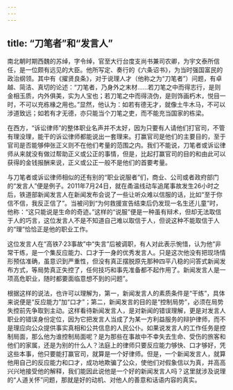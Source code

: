 ```yaml
---
---
---
```

title: “刀笔者”和“发言人”
---





南北朝时期西魏的苏绰，字令绰，官至大行台度支尚书兼司农卿，为宇文泰所信任，是一位颇有远见的大臣。他所写定、奏行的《六条诏书》，为当时强国富民的政治纲领。其中有《擢贤良条》，对于说理人才（他称之为“刀笔者”）问题，有卓越、简洁、真切的论述：“刀笔者，乃身外之末材……若刀笔之中而得志行，是则金相玉质，内外俱美，实为人宝也；若刀笔之中而得浇伪，是则饰画朽木，悦目一时，不可以充栋椽之用也。”显然，他认为：如若有德无才，就像土牛木马，不可以涉道致远；如若有才无德，亦只能当个刀笔之吏，而不能充当国家的栋梁。

在西方，“诉讼律师”的整体职业名声并不太好，因为只要有人请他们打官司，不管有理没理，能干的诉讼律师都能说出一套理来。打赢官司是他们的主要目的，至于官司是否能够伸张正义则不在他们考量的范围之内。我们不能说，刀笔者或诉讼律师从来就没有做过帮助正义或公正的事情，但是，比起打赢官司的目的和由此可以获得的金钱报酬来说，正义或公正一般不是他们的首要考量。

与刀笔者或诉讼律师相似的还有别的“职业说服者”们，商业、公司或者政府部门的“发言人”便是例子。2011年7月24日，就在甬温线动车追尾事故发生26小时之后，铁道部新闻发言人在新闻发布会说了一些让听众难以信服的话，比如“至于你信不信，我反正信了”。当被问到“为何救援宣告结束后仍发现一名生还儿童”时，他称：“这只能说是生命的奇迹。”这样的“说服”便是一种虽有辩术，但却无法取信于人的巧言，这位发言人不是不知道自己难以取信于人，但说这种不能取信于人的“理”恰恰正是他的职业工作。

这位发言人在“高铁7·23事故”中“失言”后被调职，有人对此表示惋惜，认为他“非常干练，是一个集反应能力、口才于一身的优秀发言人。只是这次他没有把现场情形预估准确，虽意识到严重性，但没有真正摆脱原先那种四平八稳的问答式新闻发布方式，等局势真正失控了，任何技巧和事先准备都不起作用了。新闻发言人是一项高危职业，随时都要面临意想不到的问题”。

根据这样的说法，也许可以理解为，第一，新闻发言人的素质条件是“干练”，具体来说便是“反应能力”加“口才”；第二，新闻发言的目的是“控制局势”，必须在局势失控前先争取到主动。这样看待新闻发言人，是对新闻的错误理解，更是对发言人职业的错误身份定位，因为它把发言人当成了为某一方利益服务的辩护律师，而不是理应向公众提供事实真相和公共信息的人民公仆。如果说发言人的工作任务是控制局面，那么他为谁控制局面呢？是为那些在事故中不幸失去生命、受伤的旅客和他们的家属，还是为别的什么人？法庭上的律师只要反应能力够快、口才够好，凭这些本事，他只要能打赢官司，就算是一个好律师。但是，一个新闻发言人，就算他用自己的反应能力和口才，成功地欺骗了公众，使他们对假象信以为真，并高高兴兴地接受他的解释，我们能因此说他是一个好的新闻发言人吗？这里就涉及说理的“人道关怀”问题，那就是好的动机、对他人的善意和话语内容的真实。